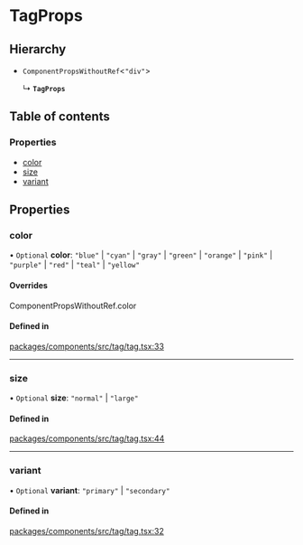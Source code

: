 # TagProps

## Hierarchy

- `ComponentPropsWithoutRef`\<`"div"`\>

  ↳ **`TagProps`**

## Table of contents

### Properties

- [color](props.md#color)
- [size](props.md#size)
- [variant](props.md#variant)

## Properties

### color

• `Optional` **color**: `"blue"` \| `"cyan"` \| `"gray"` \| `"green"` \| `"orange"` \| `"pink"` \| `"purple"` \| `"red"` \| `"teal"` \| `"yellow"`

#### Overrides

ComponentPropsWithoutRef.color

#### Defined in

[packages/components/src/tag/tag.tsx:33](https://github.com/vtex/shoreline/blob/9cdfd7505/packages/components/src/tag/tag.tsx#L33)

---

### size

• `Optional` **size**: `"normal"` \| `"large"`

#### Defined in

[packages/components/src/tag/tag.tsx:44](https://github.com/vtex/shoreline/blob/9cdfd7505/packages/components/src/tag/tag.tsx#L44)

---

### variant

• `Optional` **variant**: `"primary"` \| `"secondary"`

#### Defined in

[packages/components/src/tag/tag.tsx:32](https://github.com/vtex/shoreline/blob/9cdfd7505/packages/components/src/tag/tag.tsx#L32)
